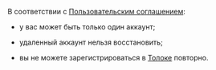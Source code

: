 <Cut title="Повторная регистрация в Толоке">

В соответствии с [Пользовательским соглашением](https://join.toloka.ai/legal/user-agreement-ru/):

- у вас может быть только один аккаунт;

- удаленный аккаунт нельзя восстановить;

- вы не можете зарегистрироваться в [Толоке](http://toloka.yandex.ru/) повторно.

</Cut>
